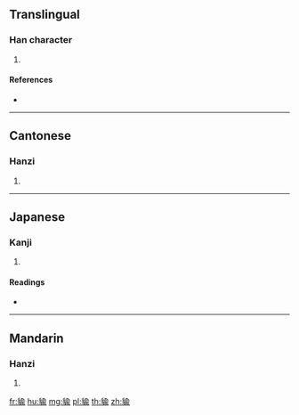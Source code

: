 {{character info/new}}
==Translingual==

===Han character===
{{Han char|rn=153|rad=豸|as=09|sn=16|four=28221|canj=BHOMN}}

# {{defn|Han|sort=豸09}}

====References====
* {{Han ref|kx=1202.220|dkj=36586|dj=1663.390|hdz=63915.090|uh=8C90|ud=35984|bh=EBB3|bd=60339}}

----

==Cantonese==

===Hanzi===
{{yue-hanzi|jyut=|y=yu5}}

# {{defn|lang=yue|sort=豸09}}

----

==Japanese==

===Kanji===
{{ja-kanji|grade=|rs=豸09}}

# {{defn|lang=ja|sort=豸09}}

====Readings====
* {{ja-readings|on=[[ゆ]] (yu), [[い]] (i)|kun=[[けもの]] (kemono)|nanori=}}

----

==Mandarin==

===Hanzi===
{{cmn-hanzi|pin=[[yǔ]] ([[yu3]])|wg=yü<sup>3</sup>}}

# {{defn|lang=cmn|sort=豸09}}

[[fr:貐]]
[[hu:貐]]
[[mg:貐]]
[[pl:貐]]
[[th:貐]]
[[zh:貐]]